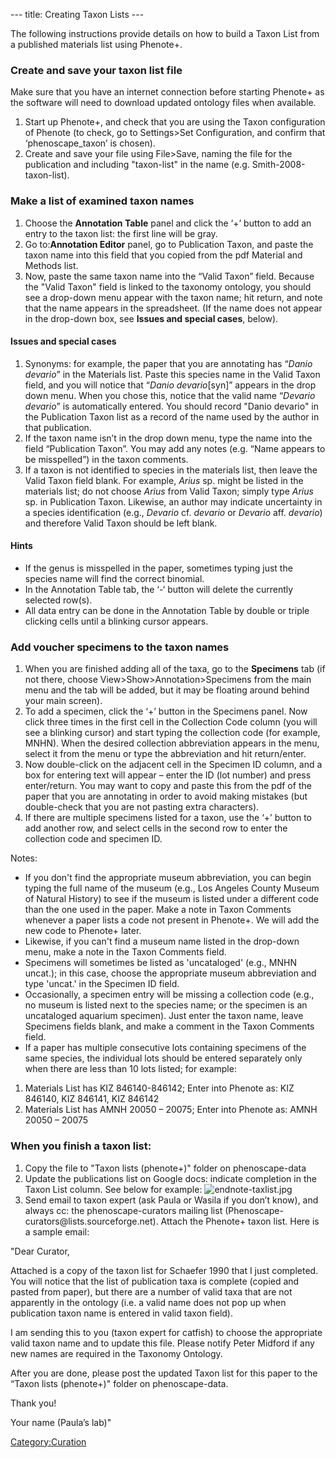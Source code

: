 ---
title: Creating Taxon Lists
---

The following instructions provide details on how to build a Taxon List from a published materials list using Phenote+.

===Create and save your taxon list file===


Make sure that you have an internet connection before starting Phenote+ as the software will need to download updated ontology files when available.

#Start up Phenote+, and check that you are using the Taxon configuration of Phenote (to check, go to Settings>Set Configuration, and confirm that ‘phenoscape_taxon’ is chosen).
#Create and save your file using File>Save, naming the file for the publication and including "taxon-list" in the name (e.g. Smith-2008-taxon-list).

===Make a list of examined taxon names===

#Choose the '''Annotation Table''' panel and click the ‘+’ button to add an entry to the taxon list: the first line will be gray.
#Go to:''' Annotation Editor''' panel, go to Publication Taxon, and paste the taxon name into this field that you copied from the pdf Material and Methods list.
#Now, paste the same taxon name into the “Valid Taxon” field.  Because the "Valid Taxon" field is linked to the taxonomy ontology, you should see a drop-down menu appear with the taxon name; hit return, and note that the name appears in the spreadsheet. (If the name does not appear in the drop-down box, see '''Issues and special cases''', below).

====Issues and special cases====
#Synonyms: for example, the paper that you are annotating has “''Danio devario''” in the Materials list.  Paste this species name in the Valid Taxon field, and you will notice that “''Danio devario''[syn]” appears in the drop down menu.  When you chose this,  notice that the valid name “''Devario devario''” is automatically entered.  You should record "Danio devario" in the Publication Taxon list as a record of the name used by the author in that publication.
#If the taxon name isn’t in the drop down menu, type the name into the field “Publication Taxon”.  You may add any notes (e.g. “Name appears to be misspelled”) in the taxon comments.
#If a taxon is not identified to species in the materials list, then leave the Valid Taxon field blank.  For example, ''Arius'' sp. might be listed in the materials list; do not choose ''Arius'' from Valid Taxon; simply type ''Arius'' sp. in Publication Taxon.  Likewise, an author may indicate uncertainty in a species identification (e.g., ''Devario'' cf. ''devario'' or ''Devario'' aff. ''devario'') and therefore Valid Taxon should be left blank.

====Hints====
*If the genus is misspelled in the paper, sometimes typing just the species name will find the correct binomial.
*In the Annotation Table tab, the ‘-‘ button will delete the currently selected row(s).
*All data entry can be done in the Annotation Table by double or triple clicking cells until a blinking cursor appears.

===Add voucher specimens to the taxon names===

#When you are finished adding all of the taxa, go to the '''Specimens''' tab (if not there, choose View>Show>Annotation>Specimens from the main menu and the tab will be added, but it may be floating around behind your main screen).
#To add a specimen, click the ‘+’ button in the Specimens panel.  Now click three times in the first cell in the Collection Code column (you will see a blinking cursor) and start typing the collection code (for example, MNHN).  When the desired collection abbreviation appears in the menu, select it from the menu or type the abbreviation and hit return/enter.
#Now double-click on the adjacent cell in the Specimen ID column, and a box for entering text will appear – enter the ID (lot number) and press enter/return.  You may want to copy and paste this from the pdf of the paper that you are annotating in order to avoid making mistakes (but double-check that you are not pasting extra characters).
#If there are multiple specimens listed for a taxon, use the ‘+’ button to add another row, and select cells in the second row to enter the collection code and specimen ID.

Notes:
*If you don't find the appropriate museum abbreviation, you can begin typing the full name of the museum (e.g., Los Angeles County Museum of Natural History) to see if the museum is listed under a different code than the one used in the paper.  Make a note in Taxon Comments whenever a paper lists a code not present in Phenote+.  We will add the new code to Phenote+ later.
*Likewise, if you can't find a museum name listed in the drop-down menu, make a note in the Taxon Comments field.
*Specimens will sometimes be listed as 'uncataloged' (e.g., MNHN uncat.); in this case, choose the appropriate museum abbreviation and type 'uncat.' in the Specimen ID field.
*Occasionally, a specimen entry will be missing a collection code (e.g., no museum is listed next to the species name; or the specimen is an uncataloged aquarium specimen).  Just enter the taxon name, leave Specimens fields blank, and make a comment in the Taxon Comments field.
*If a paper has multiple consecutive lots containing specimens of the same species, the individual lots should be entered separately only when there are less than 10 lots listed; for example:
#Materials List has KIZ 846140-846142;  Enter into Phenote as: KIZ 846140, KIZ 846141, KIZ 846142
#Materials List has AMNH 20050 – 20075;  Enter into Phenote as: AMNH 20050 – 20075

===When you finish a taxon list:===
#Copy the file to "Taxon lists (phenote+)" folder on phenoscape-data
# Update the publications list on Google docs: indicate completion in the Taxon List column.  See below for example: [[Image:endnote-taxlist.jpg]]
#Send email to taxon expert (ask Paula or Wasila if you don’t know), and always cc: the phenoscape-curators mailing list (Phenoscape-curators@lists.sourceforge.net). Attach the Phenote+ taxon list.  Here is a sample email:

"Dear Curator,

Attached is a copy of the taxon list for Schaefer 1990 that I just completed.  You will notice that the list of publication taxa is complete (copied and pasted from paper), but there are a number of valid taxa that are not apparently in the ontology (i.e. a valid name does not pop up when publication taxon name is entered in valid taxon field).

I am sending this to you (taxon expert for catfish) to choose the appropriate valid taxon name and to update this file. Please notify Peter Midford if any new names are required in the Taxonomy Ontology.

After you are done, please post the updated Taxon list for this paper to the “Taxon lists (phenote+)" folder on phenoscape-data.

Thank you!

Your name (Paula’s lab)"

[[Category:Curation]]